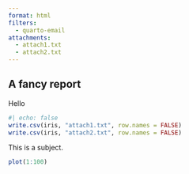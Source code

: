 ```yaml
---
format: html
filters:
  - quarto-email
attachments:
  - attach1.txt
  - attach2.txt
---
```


## A fancy report

Hello

```r
#| echo: false
write.csv(iris, "attach1.txt", row.names = FALSE)
write.csv(iris, "attach2.txt", row.names = FALSE)
```

::: {.email}

::: {.subject}
This is a subject.
:::


```r
plot(1:100)
```

:::

